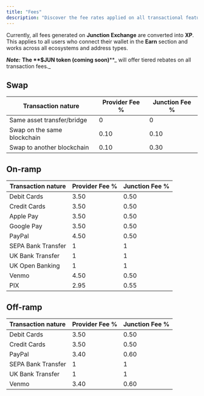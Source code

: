 ```yaml
---
title: "Fees"
description: "Discover the fee rates applied on all transactional features"
---
```


Currently, all fees generated on **Junction Exchange** are converted into **XP**. This applies to all users who connect their wallet in the **Earn** section and works across all ecosystems and address types.

**_Note:_** __The \*\*\$JUN token (coming soon)__\*\*\_ will offer tiered rebates on all transaction fees.\_

## Swap

| **Transaction nature**      | **Provider Fee %** | **Junction Fee %** |
| --------------------------- | ------------------ | ------------------ |
| Same asset transfer/bridge  | 0                  | 0                  |
| Swap on the same blockchain | 0.10               | 0.10               |
| Swap to another blockchain  | 0.10               | 0.30               |

## On-ramp

| **Transaction nature** | **Provider Fee %** | **Junction Fee %** |
| ---------------------- | ------------------ | ------------------ |
| Debit Cards            | 3.50               | 0.50               |
| Credit Cards           | 3.50               | 0.50               |
| Apple Pay              | 3.50               | 0.50               |
| Google Pay             | 3.50               | 0.50               |
| PayPal                 | 4.50               | 0.50               |
| SEPA Bank Transfer     | 1                  | 1                  |
| UK Bank Transfer       | 1                  | 1                  |
| UK Open Banking        | 1                  | 1                  |
| Venmo                  | 4.50               | 0.50               |
| PIX                    | 2.95               | 0.55               |

## Off-ramp

| **Transaction nature** | **Provider Fee %** | **Junction Fee %** |
| :--------------------- | :----------------- | :----------------- |
| Debit Cards            | 3.50               | 0.50               |
| Credit Cards           | 3.50               | 0.50               |
| PayPal                 | 3.40               | 0.60               |
| SEPA Bank Transfer     | 1                  | 1                  |
| UK Bank Transfer       | 1                  | 1                  |
| Venmo                  | 3.40               | 0.60               |